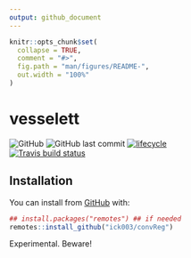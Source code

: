 ```yaml
---	
output: github_document	
---	
```


<!-- README.md is generated from README.Rmd. Please edit that file -->	

```r
knitr::opts_chunk$set(	
  collapse = TRUE,	
  comment = "#>",	
  fig.path = "man/figures/README-",	
  out.width = "100%"	
)	
```	

# vesselett	

<!-- badges: start -->	
![GitHub](https://img.shields.io/github/license/ick003/convReg)
![GitHub last commit](https://img.shields.io/github/last-commit/ick003/convReg)
[![lifecycle](https://img.shields.io/badge/lifecycle-experimental-orange.svg)](https://www.tidyverse.org/lifecycle/#experimental)	
[![Travis build status](https://travis-ci.org/ick003/convReg.svg?branch=master)](https://travis-ci.org/ick003/convReg)

<!-- badges: end -->	

## Installation	

You can install from [GitHub](https://github.com/ick003/convReg) with:	

```r
## install.packages("remotes") ## if needed	
remotes::install_github("ick003/convReg")	
```	

Experimental. Beware!	
